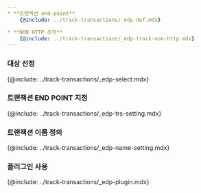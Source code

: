 ```yaml
---
* **트랜잭션 end-point**  
    {@include: ../track-transactions/_edp-def.mdx} 

* **NON HTTP 추적**  
    {@include: ../track-transactions/_edp-track-non-http.mdx} 
---
```


### 대상 선정

{@include: ../track-transactions/_edp-select.mdx}

### 트랜잭션 END POINT 지정

{@include: ../track-transactions/_edp-trs-setting.mdx}

### 트랜잭션 이름 정의

{@include: ../track-transactions/_edp-name-setting.mdx}

### 플러그인 사용

{@include: ../track-transactions/_edp-plugin.mdx}
